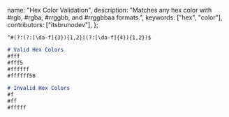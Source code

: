   name: "Hex Color Validation",
  description:
    "Matches any hex color with #rgb, #rgba, #rrggbb, and #rrggbbaa formats.",
  keywords: ["hex", "color"],
  contributors: ["itsbrunodev"],
};

```regex
^#(?:(?:[\da-f]{3}){1,2}|(?:[\da-f]{4}){1,2})$
```

```md
# Valid Hex Colors
#fff
#fff5
#ffffff
#ffffff50

# Invalid Hex Colors
#f
#ff
#fffff
```

